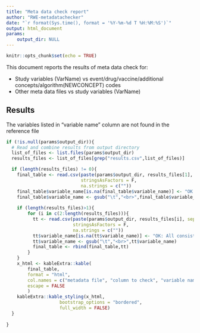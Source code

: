 ```yaml
---
title: "Meta data check report"
author: "RWE-metadatachecker"
date: "`r format(Sys.time(), format = '%Y-%m-%d T %H:%M:%S')`"
output: html_document
params: 
    output_dir: NULL
---
```


```r

knitr::opts_chunk$set(echo = TRUE)
```

This document reports the results of meta data check for:

- Study variables (VarName) vs event/drug/vaccine/additional concepts/algorithm(NEWCONCEPT) codes
- Other meta data files vs study variables (VarName)

## Results

The variables listed in "variable name" column are not found in the reference file
```r
if (!is.null(params$output_dir)){
  # Read and combine results from output directory
  list_of_files <- list.files(params$output_dir)
  results_files <- list_of_files[grep("results.csv",list_of_files)]

  if (length(results_files) != 0){
    final_table <- read.csv(paste(params$output_dir, results_files[1], sep = "/"),
                            stringsAsFactors = F,
                            na.strings = c(""))
    final_table$variable_name[is.na(final_table$variable_name)] <- "OK: All consistent"
    final_table$variable_name <- gsub("\t","<br>",final_table$variable_name)
    
    if (length(results_files)>1){
        for (i in c(2:length(results_files))){
          tt <- read.csv(paste(params$output_dir, results_files[i], sep = "/"),
                         stringsAsFactors = F,
                         na.strings = c(""))
          tt$variable_name[is.na(tt$variable_name)] <- "OK: All consistent"
          tt$variable_name <- gsub("\t","<br>",tt$variable_name)
          final_table <- rbind(final_table,tt)
        }
    }
    x_html <- kableExtra::kable(
        final_table,
        format = "html",
        col.names = c("metadata file", "column to check", "variable name"),
        escape = FALSE
        )
    kableExtra::kable_styling(x_html, 
                    bootstrap_options = "bordered",
                    full_width = FALSE)
  }
  
}



```

